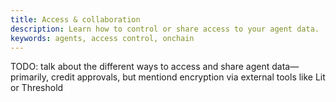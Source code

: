 ```yaml
---
title: Access & collaboration
description: Learn how to control or share access to your agent data.
keywords: agents, access control, onchain
---
```


TODO: talk about the different ways to access and share agent data—primarily, credit approvals, but
mentiond encryption via external tools like Lit or Threshold
